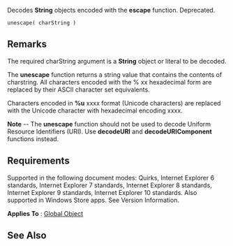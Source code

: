 Decodes '''String''' objects encoded with the '''escape''' function. Deprecated.

 unescape( charString )

==Remarks==
The required charString argument is a '''String''' object or literal to be decoded.

The '''unescape''' function returns a string value that contains the contents of charstring. All characters encoded with the % xx hexadecimal form are replaced by their ASCII character set equivalents.

Characters encoded in '''%u''' xxxx format (Unicode characters) are replaced with the Unicode character with hexadecimal encoding xxxx.

'''Note''' -- The '''unescape''' function should not be used to decode Uniform Resource Identifiers (URI). Use '''decodeURI''' and '''decodeURIComponent''' functions instead.


==Requirements==
Supported in the following document modes: Quirks, Internet Explorer 6 standards, Internet Explorer 7 standards, Internet Explorer 8 standards, Internet Explorer 9 standards, Internet Explorer 10 standards. Also supported in Windows Store apps. See Version Information.

'''Applies To''' : [[Global|Global Object]]


==See Also==

              

              

              

              
